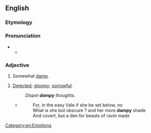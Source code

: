 ==English==

===Etymology===
{{suffix|en|damp|y}}

===Pronunciation===
{{rfp|en}}
** {{audio|en|LL-Q1860 (eng)-Vealhurl-dampy.wav|Audio (UK)}}

===Adjective===
{{en-adj}}

# {{lb|en|obsolete}} Somewhat [[damp]].
# {{lb|en|obsolete}} [[dejected|Dejected]]; [[gloomy]]; [[sorrowful]].
#: ''Dispel '''dampy''' thoughts.''
#* {{rfdatek|en|Michael Drayton}}
#*: For, in the easy Vale if she be set below, no
#*: What is she but obscure ? and her more '''dampy''' shade
#*: And covert, but a den for beasts of ravin made

[[Category:en:Emotions]]